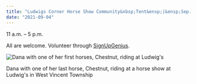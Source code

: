 ```yaml
---
title: "Ludwigs Corner Horse Show Community&nbsp;Tent&ensp;|&ensp;Sep. 4-6"
date: "2021-09-04"
---
```


11 a.m. – 5 p.m.

All are welcome. Volunteer through&nbsp;[SignUpGenius](https://www.signupgenius.com/go/8050A4BA4A62FABFA7-ludwigs).

![Dana with one of her first horses, Chestnut, riding at Ludwig's](../../src/images/horse-2-chestnut-color-corrected.jpg)

<figcaption>
  Dana with one of her last horse, Chestnut, riding at a horse show at Ludwig's
  in West Vincent Township
</figcaption>
